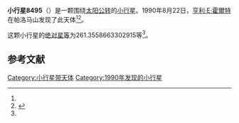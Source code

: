 {{Infobox planet
| bgcolour = #FFFFC0
| name = 8495
| symbol = 
| image = 
| caption = 
| discovery = yes
| discovery_ref = 
| discoverer = [[亨利·E·霍爾特|亨利·E·霍爾特]]
| discovery_site = [[帕洛马山|帕洛马山]] 
| discovered = 1990年8月22日
| designations = yes
| mp_name = 
| named_after = 
| alt_names = 1990 QV1/ 1990 QO19
| mp_category = [[主带小行星|主带小行星]]
| orbit_ref = <ref name="a">[http://ssd.jpl.nasa.gov/sbdb.cgi?sstr=8495 8495] {{Wayback|url=http://ssd.jpl.nasa.gov/sbdb.cgi?sstr=8495 |date=20210717064116 }}，小行星數據庫瀏覽器（JPL Small-Body Database Browser）－[[美国国家航空航天局|美国国家航空航天局]]喷气推进实验室</ref>
| epoch = 2456400.5 (2013年4月18日更新)
| aphelion = {{convert|3.158122949581439|AU|km|3|abbr=on|lk=out}}
| perihelion = {{convert|2.648523811790362|AU|km|3|abbr=on}}
| semimajor = {{convert|2.9033233806859|AU|km|3|abbr=on}}
| eccentricity = 0.087761346
| period = 1806.930898 [[日|日]]<br />4.95[[儒略年|儒略年]]
| avg_speed = 
| inclination = 3.025908254756692
| asc_node = 119.1418200641324
| mean_anomaly = 
| arg_peri = 261.3558663302915
| satellites = 
| physical_characteristics = yes
| dimensions = 
| mass = 
| density = 
| surface_grav = 
| escape_velocity = 
| sidereal_day = 
| axial_tilt = 
| pole_ecliptic_lat = 
| pole_ecliptic_lon = 
| albedo = 
| temperatures= 
| temp_name1 = 
| mean_temp_1 = 
| max_temp_1 = 
| temp_name2 = 
| max_temp_2 = 
| spectral_type = 
| abs_magnitude = 261.3558663302915
}}

'''小行星8495'''（{{lang-en|8495}}）是一颗围绕[[太阳|太阳]][[公转|公转]]的[[小行星|小行星]]。1990年8月22日，[[亨利·E·霍爾特|亨利·E·霍爾特]]在帕洛马山发现了此天体<ref name="a" /><ref>{{cite news|title=小行星列表|url=http://cfa-www.harvard.edu/iau/lists/NumberedMPs.txt|accessdate=2013-07-08|newspaper=哈佛大学|archive-date=2008-05-17|archive-url=https://web.archive.org/web/20080517010638/http://cfa-www.harvard.edu/iau/lists/NumberedMPs.txt|dead-url=no}}</ref>。

这颗小行星的[[绝对星等|绝对星等]]为261.3558663302915等<ref name="a" />。

==参考文献==
{{reflist}}
{{Minor Planet Number|[[小行星8494|小行星8494]]|[[小行星8496|小行星8496]]}}

{{小天体}}

[[Category:小行星带天体|Category:小行星带天体]]
[[Category:1990年发现的小行星|Category:1990年发现的小行星]]

{{asteroid-stub}}
